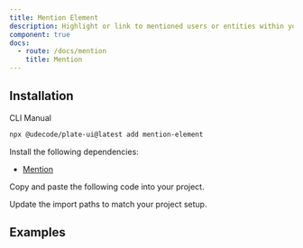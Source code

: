 ```yaml
---
title: Mention Element
description: Highlight or link to mentioned users or entities within your content.
component: true
docs:
  - route: /docs/mention
    title: Mention
---
```


<ComponentPreview name="playground-demo" id="mention" />

## Installation

<Tabs defaultValue="cli">

<TabsList>
<TabsTrigger value="cli">CLI</TabsTrigger>
<TabsTrigger value="manual">Manual</TabsTrigger>
</TabsList>
<TabsContent value="cli">

```bash
npx @udecode/plate-ui@latest add mention-element
```

</TabsContent>

<TabsContent value="manual">

<Steps>

<Step>

Install the following dependencies:

- [Mention](/docs/combobox)

</Step>

<Step>

Copy and paste the following code into your project.

</Step>

<ComponentSource name="mention-element" />

<Step>

Update the import paths to match your project setup.

</Step>

</Steps>

</TabsContent>

</Tabs>

## Examples

<ComponentSource src="../../templates/plate-playground-template/src/lib/plate/plate-plugins.ts" />
